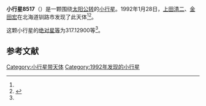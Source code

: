 {{Infobox planet
| bgcolour = #FFFFC0
| name = 8517
| symbol = 
| image = 
| caption = 
| discovery = yes
| discovery_ref = 
| discoverer = [[上田清二|上田清二]]、[[金田宏|金田宏]]
| discovery_site = {{日本}}[[钏路市|钏路市]] 
| discovered = 1992年1月28日
| designations = yes
| mp_name = 
| named_after = 
| alt_names = 1992 BB5/ 1979 WJ4 / 1996 VV7
| mp_category = [[主带小行星|主带小行星]]
| orbit_ref = <ref name="a">[http://ssd.jpl.nasa.gov/sbdb.cgi?sstr=8517 8517] {{Wayback|url=http://ssd.jpl.nasa.gov/sbdb.cgi?sstr=8517 |date=20210810214136 }}，小行星數據庫瀏覽器（JPL Small-Body Database Browser）－[[美国国家航空航天局|美国国家航空航天局]]喷气推进实验室</ref>
| epoch = 2456400.5 (2013年4月18日更新)
| aphelion = {{convert|3.8474141|AU|km|3|abbr=on|lk=out}}
| perihelion = {{convert|2.5143629|AU|km|3|abbr=on}}
| semimajor = {{convert|3.1808885|AU|km|3|abbr=on}}
| eccentricity = 0.2095407
| period = 2072.149601 [[日|日]]<br />5.67[[儒略年|儒略年]]
| avg_speed = 
| inclination = 6.89413
| asc_node = 101.25145
| mean_anomaly = 
| arg_peri = 317.12900
| satellites = 
| physical_characteristics = yes
| dimensions = 
| mass = 
| density = 
| surface_grav = 
| escape_velocity = 
| sidereal_day = 
| axial_tilt = 
| pole_ecliptic_lat = 
| pole_ecliptic_lon = 
| albedo = 
| temperatures= 
| temp_name1 = 
| mean_temp_1 = 
| max_temp_1 = 
| temp_name2 = 
| max_temp_2 = 
| spectral_type = 
| abs_magnitude = 317.12900
}}

'''小行星8517'''（{{lang-en|8517}}）是一颗围绕[[太阳|太阳]][[公转|公转]]的[[小行星|小行星]]。1992年1月28日，[[上田清二|上田清二]]、[[金田宏|金田宏]]在北海道钏路市发现了此天体<ref name="a" /><ref>{{cite news|title=小行星列表|url=http://cfa-www.harvard.edu/iau/lists/NumberedMPs.txt|accessdate=2013-07-08|newspaper=哈佛大学|archive-date=2008-05-17|archive-url=https://web.archive.org/web/20080517010638/http://cfa-www.harvard.edu/iau/lists/NumberedMPs.txt|dead-url=no}}</ref>。

这颗小行星的[[绝对星等|绝对星等]]为317.12900等<ref name="a" />。

==参考文献==
{{reflist}}
{{Minor Planet Number|[[小行星8516|小行星8516]]|[[小行星8518|小行星8518]]}}

{{小天体}}

[[Category:小行星带天体|Category:小行星带天体]]
[[Category:1992年发现的小行星|Category:1992年发现的小行星]]

{{asteroid-stub}}